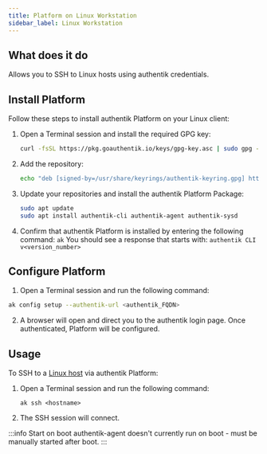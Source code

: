 ```yaml
---
title: Platform on Linux Workstation
sidebar_label: Linux Workstation
---
```


## What does it do

Allows you to SSH to Linux hosts using authentik credentials.

## Install Platform

Follow these steps to install authentik Platform on your Linux client:

1. Open a Terminal session and install the required GPG key:

    ```sh
    curl -fsSL https://pkg.goauthentik.io/keys/gpg-key.asc | sudo gpg --dearmor -o /usr/share/keyrings/authentik-keyring.gpg
    ```

2. Add the repository:

    ```sh
    echo "deb [signed-by=/usr/share/keyrings/authentik-keyring.gpg] https://pkg.goauthentik.io stable main" | sudo tee /etc/apt/sources.list.d/authentik.list
    ```

3. Update your repositories and install the authentik Platform Package:

    ```sh
    sudo apt update
    sudo apt install authentik-cli authentik-agent authentik-sysd
    ```

4. Confirm that authentik Platform is installed by entering the following command: `ak`
   You should see a response that starts with: `authentik CLI v<version_number>`

## Configure Platform

1. Open a Terminal session and run the following command:

```sh
ak config setup --authentik-url <authentik_FQDN>
```

2. A browser will open and direct you to the authentik login page. Once authenticated, Platform will be configured.

## Usage

To SSH to a [Linux host](./linux-host.mdx) via authentik Platform:

1. Open a Terminal session and run the following command:

    ```
    ak ssh <hostname>
    ```

2. The SSH session will connect.

:::info Start on boot
authentik-agent doesn't currently run on boot - must be manually started after boot.
:::
